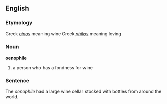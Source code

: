 ==English==

===Etymology===
Greek ''[[oinos]]'' meaning wine
Greek ''[[philos]]'' meaning loving

===Noun===
'''oenophile'''

# a person who has a fondness for wine

===Sentence===
The ''oenophile'' had a large wine cellar stocked with bottles from around the world.